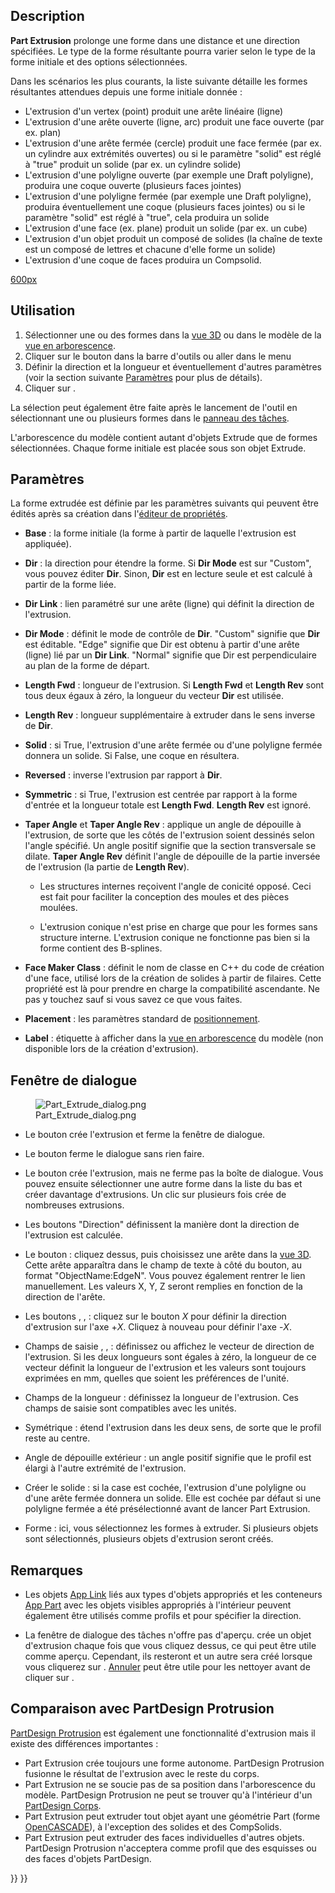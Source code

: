 <languages/>
{{Docnav/fr
|[[Part_Builder/fr|Générateur de formes]]
|[[Part_Revolve/fr|Révolution]]
|[[Part_Workbench/fr|Atelier Part]]
|IconL=Part_Builder.svg
|IconR=Part_Revolve.svg
|IconC=Workbench_Part.svg
}}

{{GuiCommand/fr
|Name=Part Extrude
|Name/fr=Part Extrusion
|MenuLocation=Part → Extruder...
|Workbenches=[[Part_Workbench/fr|Part]]
|SeeAlso=[[Draft_Trimex/fr|Draft Ajuster ou prolonger]], [[PartDesign_Pad/fr|PartDesign Protrusion]]
}}

== Description ==

'''Part Extrusion''' prolonge une forme dans une distance et une direction spécifiées. Le type de la forme résultante pourra varier selon le type de la forme initiale et des options sélectionnées.

Dans les scénarios les plus courants, la liste suivante détaille les formes résultantes attendues depuis une forme initiale donnée :
* L'extrusion d'un vertex (point) produit une arête linéaire (ligne)
* L'extrusion d'une arête ouverte (ligne, arc) produit une face ouverte (par ex. plan)
* L'extrusion d'une arête fermée (cercle) produit une face fermée (par ex. un cylindre aux extrémités ouvertes) ou si le paramètre "solid" est réglé à "true" produit un solide (par ex. un cylindre solide)
* L'extrusion d'une polyligne ouverte (par exemple une Draft polyligne), produira une coque ouverte (plusieurs faces jointes)
* L'extrusion d'une polyligne fermée (par exemple une Draft polyligne), produira éventuellement une coque (plusieurs faces jointes) ou si le paramètre "solid" est réglé à "true", cela produira un solide
* L'extrusion d'une face (ex. plane) produit un solide (par ex. un cube)
* L'extrusion d'un objet {{Button|[[File:Draft_ShapeString.svg|16px]] [[Draft_ShapeString/fr|Forme à partir d'un texte]]}}  produit un composé de solides (la chaîne de texte est un composé de lettres et chacune d'elle forme un solide)
* L'extrusion d'une coque de faces produira un Compsolid.


[[image:Part_Extrude_demo.png|600px]]

{{Caption|Exemples d'extrusion}}

<span id="Usage"></span>
==Utilisation==

# Sélectionner une ou des formes dans la [[3D_view/fr|vue 3D]] ou dans le modèle de la [[Tree_view/fr|vue en arborescence]].
# Cliquer sur le bouton {{Button|[[Image:Part_Extrude.svg|16px]] [[Part_Extrude/fr|Extruder]]}} dans la barre d'outils ou aller dans le menu {{MenuCommand|Part → Extruder...}}
# Définir la direction et la longueur et éventuellement d'autres paramètres (voir la section suivante [[#Param.C3.A8tres|Paramètres]] pour plus de détails).
# Cliquer sur {{Button|OK}}.

La sélection peut également être faite après le lancement de l'outil en sélectionnant une ou plusieurs formes dans le [[Task_panel/fr|panneau des tâches]].

L'arborescence du modèle contient autant d'objets Extrude que de formes sélectionnées. Chaque forme initiale est placée sous son objet Extrude.

<span id="Parameters"></span>
== Paramètres ==

La forme extrudée est définie par les paramètres suivants qui peuvent être édités après sa création dans l'[[Property_editor/fr|éditeur de propriétés]].  

*'''Base''' : la forme initiale (la forme à partir de laquelle l'extrusion est appliquée).

*'''Dir''' : la direction pour étendre la forme. Si '''Dir Mode''' est sur "Custom", vous pouvez éditer '''Dir'''. Sinon, '''Dir''' est en lecture seule et est calculé à partir de la forme liée.

*'''Dir Link''' : lien paramétré sur une arête (ligne) qui définit la direction de l'extrusion.

*'''Dir Mode''' : définit le mode de contrôle de '''Dir'''. "Custom" signifie que '''Dir''' est éditable. "Edge" signifie que Dir est obtenu à partir d'une arête (ligne) lié par un '''Dir Link'''. "Normal" signifie que Dir est perpendiculaire au plan de la forme de départ.

*'''Length Fwd''' : longueur de l'extrusion. Si '''Length Fwd''' et '''Length Rev''' sont tous deux égaux à zéro, la longueur du vecteur '''Dir''' est utilisée.

*'''Length Rev''' : longueur supplémentaire à extruder dans le sens inverse de '''Dir'''.

*'''Solid''' : si True, l'extrusion d'une arête fermée ou d'une polyligne fermée donnera un solide. Si False, une coque en résultera.

*'''Reversed''' : inverse l'extrusion par rapport à '''Dir'''.

*'''Symmetric''' : si True, l'extrusion est centrée par rapport à la forme d'entrée et la longueur totale est '''Length Fwd'''. '''Length Rev''' est ignoré.

*'''Taper Angle''' et '''Taper Angle Rev''' : applique un angle de dépouille à l'extrusion, de sorte que les côtés de l'extrusion soient dessinés selon l'angle spécifié. Un angle positif signifie que la section transversale se dilate. '''Taper Angle Rev''' définit l'angle de dépouille de la partie inversée de l'extrusion (la partie de '''Length Rev''').
** {{Version/fr|0.20}} Les structures internes reçoivent l'angle de conicité opposé. Ceci est fait pour faciliter la conception des moules et des pièces moulées.
** {{VersionMinus/fr|0.19}} L'extrusion conique n'est prise en charge que pour les formes sans structure interne. L'extrusion conique ne fonctionne pas bien si la forme contient des B-splines. 

*'''Face Maker Class''' : définit le nom de classe en C++ du code de création d'une face, utilisé lors de la création de solides à partir de filaires. Cette propriété est là pour prendre en charge la compatibilité ascendante. Ne pas y touchez sauf si vous savez ce que vous faites.

* '''Placement''' : les paramètres standard de [[Placement/fr|positionnement]].

*'''Label''' : étiquette à afficher dans la [[Tree_view/fr|vue en arborescence]] du modèle (non disponible lors de la création d'extrusion).

<span id="Task_dialog"></span>
== Fenêtre de dialogue ==

[[Image:Part_Extrude_dialog.png|thumb|right]]

* Le bouton {{Button|OK}} crée l'extrusion et ferme la fenêtre de dialogue.

* Le bouton {{Button|Fermer}} ferme le dialogue sans rien faire.

* Le bouton {{Button|Appliquer}} crée l'extrusion, mais ne ferme pas la boîte de dialogue. Vous pouvez ensuite sélectionner une autre forme dans la liste du bas et créer davantage d'extrusions. Un clic sur {{Button|Appliquer}} plusieurs fois crée de nombreuses extrusions.

* Les boutons "Direction" définissent la manière dont la direction de l'extrusion est calculée. 

* Le bouton {{Button|Sélectionner}} : cliquez dessus, puis choisissez une arête dans la [[3D_view/fr|vue 3D]]. Cette arête apparaîtra dans le champ de texte à côté du bouton, au format "ObjectName:EdgeN". Vous pouvez également rentrer le lien manuellement. Les valeurs X, Y, Z seront remplies en fonction de la direction de l'arête.

* Les boutons {{Button|X}}, {{Button|Y}}, {{Button|Z}} : cliquez sur le bouton ''X'' pour définir la direction d'extrusion sur l'axe +''X''. Cliquez à nouveau pour définir l'axe -''X''. 

* Champs de saisie {{Button|X}}, {{Button|Y}}, {{Button|Z}} : définissez ou affichez le vecteur de direction de l'extrusion. Si les deux longueurs sont égales à zéro, la longueur de ce vecteur définit la longueur de l'extrusion et les valeurs sont toujours exprimées en mm, quelles que soient les préférences de l'unité.

* Champs de la longueur : définissez la longueur de l'extrusion. Ces champs de saisie sont compatibles avec les unités.

* Symétrique : étend l'extrusion dans les deux sens, de sorte que le profil reste au centre.

* Angle de dépouille extérieur : un angle positif signifie que le profil est élargi à l'autre extrémité de l'extrusion.

* Créer le solide : si la case est cochée, l'extrusion d'une polyligne ou d'une arête fermée donnera un solide. Elle est cochée par défaut si une polyligne fermée a été présélectionné avant de lancer Part Extrusion.

* Forme : ici, vous sélectionnez les formes à extruder. Si plusieurs objets sont sélectionnés, plusieurs objets d'extrusion seront créés.

<span id="Notes"></span>
== Remarques ==

* Les objets [[App_Link/fr|App Link]] liés aux types d'objets appropriés et les conteneurs [[App_Part/fr|App Part]] avec les objets visibles appropriés à l'intérieur peuvent également être utilisés comme profils et pour spécifier la direction. {{Version/fr|0.20}}

* La fenêtre de dialogue des tâches n'offre pas d'aperçu. {{Button|Appliquer}} crée un objet d'extrusion chaque fois que vous cliquez dessus, ce qui peut être utile comme aperçu. Cependant, ils resteront et un autre sera créé lorsque vous cliquerez sur {{Button|OK}}. [[Std_Undo/fr|Annuler]] peut être utile pour les nettoyer avant de cliquer sur {{Button|OK}}.

<span id="Comparison_with_PartDesign_Pad"></span>
== Comparaison avec PartDesign Protrusion ==

[[PartDesign_Pad/fr|PartDesign Protrusion]] est également une fonctionnalité d'extrusion mais il existe des différences importantes :

* Part Extrusion crée toujours une forme autonome. PartDesign Protrusion fusionne le résultat de l'extrusion avec le reste du corps.
* Part Extrusion ne se soucie pas de sa position dans l'arborescence du modèle. PartDesign Protrusion ne peut se trouver qu'à l'intérieur d'un [[PartDesign_Body/fr|PartDesign Corps]].
* Part Extrusion peut extruder tout objet ayant une géométrie Part (forme [[OpenCASCADE/fr|OpenCASCADE]]), à l'exception des solides et des CompSolids.
* Part Extrusion peut extruder des faces individuelles d'autres objets. PartDesign Protrusion n'acceptera comme profil que des esquisses ou des faces d'objets PartDesign.


{{Docnav/fr
|[[Part_Builder/fr|Générateur de formes]]
|[[Part_Revolve/fr|Révolution]]
|[[Part_Workbench/fr|Atelier Part]]
|IconL=Part_Builder.svg
|IconR=Part_Revolve.svg
|IconC=Workbench_Part.svg
}}

{{Part_Tools_navi{{#translation:}}}}
{{Userdocnavi{{#translation:}}}}